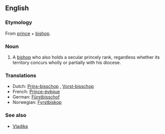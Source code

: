 ==English==
===Etymology===
From [[prince]] + [[bishop]].
 
===Noun===
{{en-noun|sg=[[prince]] [[bishop]]}}

# A [[bishop]] who also holds a secular princely rank, regardless whether its territory concurs wholly or partially with his diocese.

===Translations===
*Dutch: [[Prins-bisschop]] {{m}}, [[Vorst-bisschop]] {{m}}
*French: [[Prince-évêque]] {{m}}
*German: [[Fürstbisschof]] {{m}}
*Norwegian: [[Fyrstbiskop]] {{m}}

===See also===
*[[Vladika]]